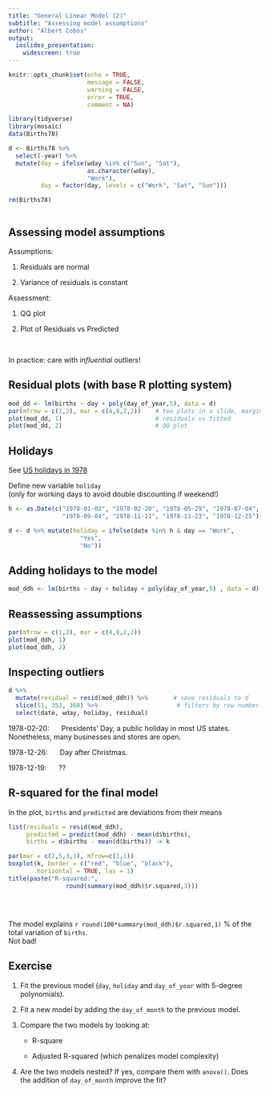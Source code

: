 ```yaml
---
title: "General Linear Model (2)"
subtitle: "Assessing model assumptions"
author: "Albert Cobos"
output: 
  ioslides_presentation:
    widescreen: true
---
```


```r
knitr::opts_chunk$set(echo = TRUE, 
                      message = FALSE, 
                      warning = FALSE,
                      error = TRUE,
                      comment = NA)

library(tidyverse)
library(mosaic)
data(Births78)

d <- Births78 %>% 
  select(-year) %>% 
  mutate(day = ifelse(wday %in% c("Sun", "Sat"),                  
                      as.character(wday),                      
                      "Work"),
         day = factor(day, levels = c("Work", "Sat", "Sun"))) 

rm(Births78)



```



## Assessing model assumptions

Assumptions:

1. Residuals are normal

2. Variance of residuals is constant


Assessment:

1. QQ plot

2. Plot of Residuals vs Predicted

</br>

In practice:  care with *influential* outliers!


## Residual plots (with base R plotting system)


```r

mod_dd <- lm(births ~ day + poly(day_of_year,5), data = d)
par(mfrow = c(1,2), mar = c(4,8,2,2))    # two plots in a slide, margins
plot(mod_dd, 1)                          # residuals vs fitted
plot(mod_dd, 2)                          # QQ plot

```

## Holidays

See [US holidays in 1978](https://www.timeanddate.com/calendar/?year=1978&country=1)

Define new variable `holiday`  
(only for working days to avoid double discounting if weekend!)

```r
h <- as.Date(c("1978-01-02", "1978-02-20", "1978-05-29", "1978-07-04", 
               "1978-09-04", "1978-11-11", "1978-11-23", "1978-12-25"))

d <- d %>% mutate(holiday = ifelse(date %in% h & day == "Work",
                    "Yes", 
                    "No"))

```

## Adding holidays to the model {.smaller}

```r
mod_ddh <- lm(births ~ day + holiday + poly(day_of_year,5) , data = d); summary(mod_ddh)

```


## Reassessing assumptions

```r
par(mfrow = c(1,2), mar = c(4,8,2,2))
plot(mod_ddh, 1)
plot(mod_ddh, 2)

```

## Inspecting outliers

```r

d %>% 
  mutate(residual = resid(mod_ddh)) %>%       # save residuals to d
  slice(51, 353, 360) %>%                      # filters by row number
  select(date, wday, holiday, residual)

```

1978-02-20: $\quad$ Presidents' Day, a public holiday in most US states. Nonetheless, many businesses and stores are open.

1978-12-26: $\quad$ Day after Christmas. 

1978-12-19: $\quad$ ??


## R-squared for the final model

In the plot, `births` and `predicted` are deviations from their means

```r

list(residuals = resid(mod_ddh),
     predicted = predict(mod_ddh) - mean(d$births),
     births = d$births - mean(d$births)) -> k

par(mar = c(2,5,3,1), mfrow=c(1,1))
boxplot(k, border = c("red", "blue", "black"), 
        horizontal = TRUE, las = 1)
title(paste("R-squared:",
                round(summary(mod_ddh)$r.squared,3)))



```

</br>

The model explains `r round(100*summary(mod_ddh)$r.squared,1)` % of the total variation of `births`.  
Not bad!

## Exercise

1. Fit the previous model (`day`, `holiday` and `day_of_year` with 5-degree polynomials).

2. Fit a new model by adding the `day_of_month` to the previous model. 

3. Compare the two models by looking at:

    - R-square  
    
    - Adjusted R-squared (which penalizes model complexity)

4. Are the two models nested? If yes, compare them with `anova()`. Does the addition of `day_of_month` improve the fit?


